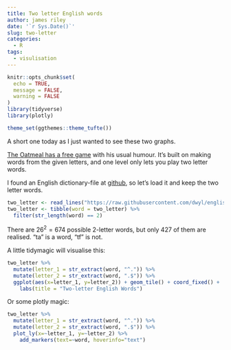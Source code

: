 ```yaml
---
title: Two letter English words
author: james riley
date: '`r Sys.Date()`'
slug: two-letter
categories:
  - R
tags:
  - visulisation
---
```

```r
knitr::opts_chunk$set(
  echo = TRUE,
  message = FALSE,
  warning = FALSE
)
library(tidyverse)
library(plotly)

theme_set(ggthemes::theme_tufte())
```
A short one today as I just wanted to see these two graphs.

[The Oatmeal has a free game](http://theoatmeal.com/blog/free_game) with his usual humour. It's built on making words from the given letters, and one level only lets you play two letter words. 

I found an English dictionary-file at [github](https://raw.githubusercontent.com/dwyl/english-words/master/words_alpha.txt), so let's load it and keep the two letter words.

```r
two_letter <- read_lines("https://raw.githubusercontent.com/dwyl/english-words/master/words_alpha.txt") 
two_letter <- tibble(word = two_letter) %>% 
  filter(str_length(word) == 2)
```

There are $26^2=674$ possible 2-letter words, but only 427 of them are realised. "ta" is a word, "tf" is not. 

A little tidymagic will visualise this:

```r
two_letter %>% 
  mutate(letter_1 = str_extract(word, "^.")) %>% 
  mutate(letter_2 = str_extract(word, ".$")) %>% 
  ggplot(aes(x=letter_1, y=letter_2)) + geom_tile() + coord_fixed() +
    labs(title = "Two-letter English Words")

```



Or some plotly magic:


```r
two_letter %>% 
  mutate(letter_1 = str_extract(word, "^.")) %>% 
  mutate(letter_2 = str_extract(word, ".$")) %>% 
  plot_ly(x=~letter_1, y=~letter_2) %>% 
    add_markers(text=~word, hoverinfo="text") 
```



